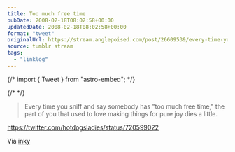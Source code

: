 ```yaml
---
title: Too much free time
pubDate: 2008-02-18T08:02:58+00:00
updatedDate: 2008-02-18T08:02:58+00:00
format: "tweet"
originalUrl: https://stream.anglepoised.com/post/26609539/every-time-you-sniff-and-say-somebody-has-too
source: tumblr stream
tags:
  - "linklog"
---
```


{/* import { Tweet } from "astro-embed"; */}

{/* <Tweet id="https://twitter.com/hotdogsladies/status/720599022" /> */}

> Every time you sniff and say somebody has "too much free time," the part of you that used to love making things for pure joy dies a little.

https://twitter.com/hotdogsladies/status/720599022

Via [inky](http://found.boxofjunk.ws/)
